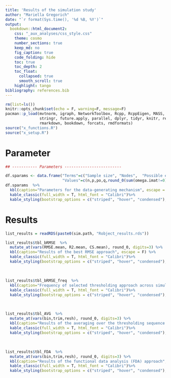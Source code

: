 ```yaml
---
title: 'Results of the simulation study'
author: "Mariella Gregorich"
date: "`r format(Sys.time(), '%d %B, %Y')`"
output: 
  bookdown::html_document2:
    css: "_aux_analyses/css_style.css"
    theme: cosmo
    number_sections: true
    keep_md: no
    fig_caption: true
    code_folding: hide
    toc: true
    toc_depth: 2
    toc_float: 
      collapsed: true
      smooth_scroll: true
    highlight: tango
bibliography: references.bib 
---
```




```r
rm(list=ls())
knitr::opts_chunk$set(echo = F, warning=F, message=F)
pacman::p_load(mvtnorm, igraph, NetworkToolbox, Rcpp, RcppEigen, MASS, lqmm, ggplot2, gridExtra,
               stringr, future.apply, parallel, dplyr, tidyr, knitr, reshape2,kableExtra,
               rmarkdown, bookdown, forcats, rmdformats)
source("x_functions.R")
source("x_setup.R")
```


# Parameter

```r
## ----------- Parameters -------------------------

df.sparams <- data.frame("Terms"=c("Sample size", "Nodes",  "Possible edges","Latent processes","Density of the mean network"),
                         "Values"=c(n,p,po,q,round_0(sum(omega.imat!=0)/po*100,2)))
df.sparams  %>%
  kbl(caption="Parameters for the data-generating mechanism", escape = F) %>%
  kable_classic(full_width = T, html_font = "Calibri")%>%
  kable_styling(bootstrap_options = c("striped", "hover", "condensed"), full_width = T, position = "left",fixed_thead = T)
```


# Results
```r
list_results = readRDS(paste0(sim.path, "Robject_results.rds"))
```


```r
list_results$tbl_bRMSE  %>%
  mutate_at(vars(RMSE.mean, R2.mean, CS.mean), round_0, digits=3) %>%
  kbl(caption="Results of the best RMSE approach", escape = F) %>%
  kable_classic(full_width = T, html_font = "Calibri")%>%
  kable_styling(bootstrap_options = c("striped", "hover", "condensed"), full_width = T, position = "left",fixed_thead = T)
```
<br>

```r
list_results$tbl_bRMSE_freq  %>%
  kbl(caption="Frequency of selected thresholding approach across simulations runs of the best RMSE approach", escape = F) %>%
  kable_classic(full_width = T, html_font = "Calibri")%>%
  kable_styling(bootstrap_options = c("striped", "hover", "condensed"), full_width = T, position = "left",fixed_thead = T)
```
<br>

```r
list_results$tbl_AVG  %>%
  mutate_at(vars(bin,trim,resh), round_0, digits=3) %>%
  kbl(caption="Results of the averaging over the thresholding sequence approach", escape = F) %>%
  kable_classic(full_width = T, html_font = "Calibri")%>%
  kable_styling(bootstrap_options = c("striped", "hover", "condensed"), full_width = T, position = "left",fixed_thead = T)
```
<br>

```r
list_results$tbl_FDA  %>%
  mutate_at(vars(bin,trim,resh), round_0, digits=3) %>%
  kbl(caption="Results of the functional data analysis (FDA) approach", escape = F) %>%
  kable_classic(full_width = T, html_font = "Calibri")%>%
  kable_styling(bootstrap_options = c("striped", "hover", "condensed"), full_width = T, position = "left",fixed_thead = T)
```
